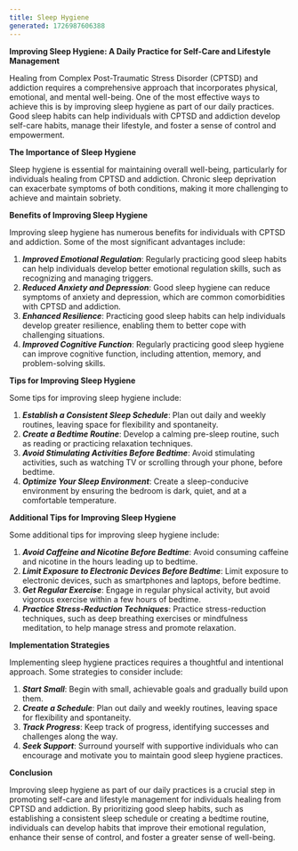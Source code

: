 ```yaml
---
title: Sleep Hygiene
generated: 1726987606388
---
```


**Improving Sleep Hygiene: A Daily Practice for Self-Care and Lifestyle Management**

Healing from Complex Post-Traumatic Stress Disorder (CPTSD) and addiction requires a comprehensive approach that incorporates physical, emotional, and mental well-being. One of the most effective ways to achieve this is by improving sleep hygiene as part of our daily practices. Good sleep habits can help individuals with CPTSD and addiction develop self-care habits, manage their lifestyle, and foster a sense of control and empowerment.

**The Importance of Sleep Hygiene**

Sleep hygiene is essential for maintaining overall well-being, particularly for individuals healing from CPTSD and addiction. Chronic sleep deprivation can exacerbate symptoms of both conditions, making it more challenging to achieve and maintain sobriety.

**Benefits of Improving Sleep Hygiene**

Improving sleep hygiene has numerous benefits for individuals with CPTSD and addiction. Some of the most significant advantages include:

1. **_Improved Emotional Regulation_**: Regularly practicing good sleep habits can help individuals develop better emotional regulation skills, such as recognizing and managing triggers.
2. **_Reduced Anxiety and Depression_**: Good sleep hygiene can reduce symptoms of anxiety and depression, which are common comorbidities with CPTSD and addiction.
3. **_Enhanced Resilience_**: Practicing good sleep habits can help individuals develop greater resilience, enabling them to better cope with challenging situations.
4. **_Improved Cognitive Function_**: Regularly practicing good sleep hygiene can improve cognitive function, including attention, memory, and problem-solving skills.

**Tips for Improving Sleep Hygiene**

Some tips for improving sleep hygiene include:

1. **_Establish a Consistent Sleep Schedule_**: Plan out daily and weekly routines, leaving space for flexibility and spontaneity.
2. **_Create a Bedtime Routine_**: Develop a calming pre-sleep routine, such as reading or practicing relaxation techniques.
3. **_Avoid Stimulating Activities Before Bedtime_**: Avoid stimulating activities, such as watching TV or scrolling through your phone, before bedtime.
4. **_Optimize Your Sleep Environment_**: Create a sleep-conducive environment by ensuring the bedroom is dark, quiet, and at a comfortable temperature.

**Additional Tips for Improving Sleep Hygiene**

Some additional tips for improving sleep hygiene include:

1. **_Avoid Caffeine and Nicotine Before Bedtime_**: Avoid consuming caffeine and nicotine in the hours leading up to bedtime.
2. **_Limit Exposure to Electronic Devices Before Bedtime_**: Limit exposure to electronic devices, such as smartphones and laptops, before bedtime.
3. **_Get Regular Exercise_**: Engage in regular physical activity, but avoid vigorous exercise within a few hours of bedtime.
4. **_Practice Stress-Reduction Techniques_**: Practice stress-reduction techniques, such as deep breathing exercises or mindfulness meditation, to help manage stress and promote relaxation.

**Implementation Strategies**

Implementing sleep hygiene practices requires a thoughtful and intentional approach. Some strategies to consider include:

1. **_Start Small_**: Begin with small, achievable goals and gradually build upon them.
2. **_Create a Schedule_**: Plan out daily and weekly routines, leaving space for flexibility and spontaneity.
3. **_Track Progress_**: Keep track of progress, identifying successes and challenges along the way.
4. **_Seek Support_**: Surround yourself with supportive individuals who can encourage and motivate you to maintain good sleep hygiene practices.

**Conclusion**

Improving sleep hygiene as part of our daily practices is a crucial step in promoting self-care and lifestyle management for individuals healing from CPTSD and addiction. By prioritizing good sleep habits, such as establishing a consistent sleep schedule or creating a bedtime routine, individuals can develop habits that improve their emotional regulation, enhance their sense of control, and foster a greater sense of well-being.
